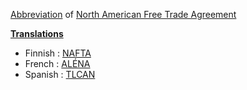 [[Abbreviation]] of [[w:North American Free Trade Agreement|North American Free Trade Agreement]]

'''[[Translation]]s'''

* Finnish : [[NAFTA]]
* French : [[ALÉNA]]
* Spanish : [[TLCAN]]